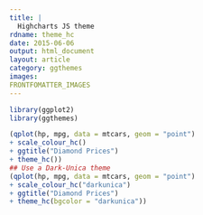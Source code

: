 ---
title: |
  Highcharts JS theme
rdname: theme_hc
date: 2015-06-06
output: html_document
layout: article
category: ggthemes
images:
FRONTFOMATTER_IMAGES
---

```{r, echo = FALSE, message = FALSE}
library(ggplot2)
library(ggthemes)
```

```{r theme_hc, cache = TRUE}
(qplot(hp, mpg, data = mtcars, geom = "point")
+ scale_colour_hc()
+ ggtitle("Diamond Prices")
+ theme_hc())
## Use a Dark-Unica theme
(qplot(hp, mpg, data = mtcars, geom = "point")
+ scale_colour_hc("darkunica")
+ ggtitle("Diamond Prices")
+ theme_hc(bgcolor = "darkunica"))



```